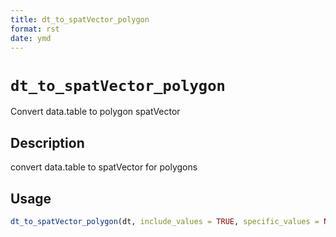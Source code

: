 ```yaml
--- 
title: dt_to_spatVector_polygon 
format: rst 
date: ymd 
--- 
```

# `dt_to_spatVector_polygon`

Convert data.table to polygon spatVector


## Description

convert data.table to spatVector for polygons


## Usage

```r
dt_to_spatVector_polygon(dt, include_values = TRUE, specific_values = NULL)
```


